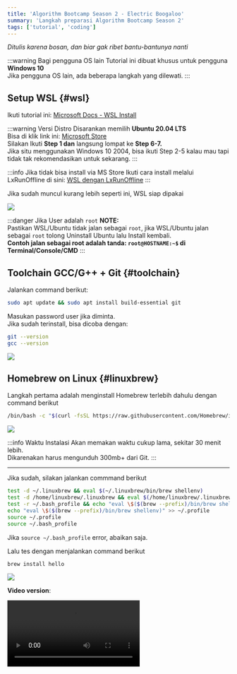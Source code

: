 ```yaml
---
title: 'Algorithm Bootcamp Season 2 - Electric Boogaloo'
summary: 'Langkah preparasi Algorithm Bootcamp Season 2'
tags: ['tutorial', 'coding']
---
```


<div className="text-center">
  <p>
    <i>Ditulis karena bosan, dan biar gak ribet bantu-bantunya nanti</i>
  </p>
</div>

:::warning Bagi pengguna OS lain
Tutorial ini dibuat khusus untuk pengguna **Windows 10**<br />
Jika pengguna OS lain, ada beberapa langkah yang dilewati.
:::

## Setup WSL {#wsl}

Ikuti tutorial ini: [Microsoft Docs - WSL Install](https://docs.microsoft.com/en-us/windows/wsl/install-win10)

:::warning Versi Distro
Disarankan memilih **Ubuntu 20.04 LTS**<br />
Bisa di klik link ini: [Microsoft Store](https://www.microsoft.com/store/apps/9n6svws3rx71)<br />
Silakan Ikuti **Step 1 dan** langsung lompat ke **Step 6-7.**<br />
Jika situ menggunakan Windows 10 2004, bisa ikuti Step 2-5 kalau mau tapi tidak tak rekomendasikan untuk sekarang.
:::

:::info Jika tidak bisa install via MS Store
Ikuti cara install melalui LxRunOffline di sini: <a href="/posts/lxrunoffline" locale="id">WSL dengan LxRunOffline</a>
:::

Jika sudah muncul kurang lebih seperti ini, WSL siap dipakai

<Image src="/static/images/bootcamps2/wsl_ready.png" caption="WSL Ready" />

:::danger Jika User adalah `root`
**NOTE:**<br />
Pastikan WSL/Ubuntu tidak jalan sebagai `root`, jika WSL/Ubuntu jalan sebagai `root` tolong Uninstall Ubuntu lalu Install kembali.<br />
**Contoh jalan sebagai root adalah tanda: `root@HOSTNAME:~$` di Terminal/Console/CMD**
:::

## Toolchain GCC/G++ + Git {#toolchain}

Jalankan command berikut:

```bash
sudo apt update && sudo apt install build-essential git
```

Masukan password user jika diminta.<br />
Jika sudah terinstall, bisa dicoba dengan:

```bash
git --version
gcc --version
```

<Image src="/static/images/bootcamps2/wsl_gccgit_test.png" caption="GCC/Git Test Command" />

## Homebrew on Linux {#linuxbrew}

Langkah pertama adalah menginstall Homebrew terlebih dahulu dengan command berikut

```bash
/bin/bash -c "$(curl -fsSL https://raw.githubusercontent.com/Homebrew/install/master/install.sh)"
```

<Image src="/static/images/bootcamps2/brew_start.png" caption="Install Homebrew" />

:::info Waktu Instalasi
Akan memakan waktu cukup lama, sekitar 30 menit lebih.<br />
Dikarenakan harus mengunduh 300mb+ dari Git.
:::

---

Jika sudah, silakan jalankan commmand berikut

```bash
test -d ~/.linuxbrew && eval $(~/.linuxbrew/bin/brew shellenv)
test -d /home/linuxbrew/.linuxbrew && eval $(/home/linuxbrew/.linuxbrew/bin/brew shellenv)
test -r ~/.bash_profile && echo "eval \$($(brew --prefix)/bin/brew shellenv)" >> ~/.bash_profile
echo "eval \$($(brew --prefix)/bin/brew shellenv)" >> ~/.profile
source ~/.profile
source ~/.bash_profile
```

Jika `source ~/.bash_profile` error, abaikan saja.

Lalu tes dengan menjalankan command berikut

```bash
brew install hello
```

<Image src="/static/images/bootcamps2/brew_hello.png" caption="Tes Homebrew" />

**Video version**:

<Video src="https://p.ihateani.me/cerxeavc.mp4" />

## VSCode ❤️ WSL {#vscode-wsl}

Saatnya integrasi VSCode dengan WSL! Silakan install [VSCode](https://code.visualstudio.com/) jika belum.

Buka VSCode dan klik Extension di bagian kiri. (<KBDS>CTRL+SHIFT+X</KBDS>)

Lalu cari `Remote - WSL` dan klik Install.

<Image src="https://p.ihateani.me/cdsquggy.png" caption="Remote - WSL" />

Restart VSCode dan sekarang harusnya ada `Remote Explorer` dibagian Kiri.<br />
Ubah `Containers` ke `WSL Targets` jika belum, lalu klik kanan salah satu distro WSL
dan klik `Connect to WSL`

Seharusnya akan muncul Window baru dan dipojok kiri bawah terdapat tulisan `WSL: NamaDistro`

<Image src="https://p.ihateani.me/pbjxgnzu.gif" caption="Remote - WSL (GIF)" />

VSCode telah sukses terkoneksi dengan WSL. 🎉

### VSCode ❤️ WSL - Extensions {#vscode-extensions}

VSCode jika berpindah Remote akan menggunakan Extensions yang sudah terinstall masing-masing.<br />
Beberapa extension bersifat global, beberapa tidak.

Berikut adalah Extensions yang disarankan.

:::warning Note
Mohon install ketika VSCode sudah terhubung dengan WSL.
:::

#### 1. Code Runner {#vscode-ext-crun}

Berguna untuk menjalankan code lebih simpel.

Link instalasi: [formulahendry.code-runner](https://marketplace.visualstudio.com/items?itemName=formulahendry.code-runner)

Lalu buka Settings untuk mengubah salah satu settings untuk `Code Runner`<br />
Gunanya agar bisa memberikan input ketika run code. (REPL support)<br />
Settings terletak di: `File -> Preferences -> Settings`

Pilih `Remote [WSL: NamaDistro]` lalu ketik `code-runner.runInTerminal` di kolom pencarian, setelah itu centang `Code-runner: Run In Terminal`

Sekarang tinggal klik tombol `▶️` di pojok kanan atas atau shortcutnya `CTRL+ALT+N`

:::warning Jika gagal
Pastikan sudah terinstall G++/GCC Toolchain dan sudah terconnect dengan WSL.<br />
Jika masih tidak bisa, bisa menjalankan codenya secara manual dengan cara<br />

```bash
g++ ./namaFile.cpp -o ./namaFile && ./namaFile
```

:::

<Image src="https://p.ihateani.me/kpjhhkkm.gif" caption="Code Runner in Terminal Options" />

#### 2. C/C++ {#vscode-ext-ccpp}

Sebagai helper utama C/C++

Link Instalasi: [ms-vscode.cpptools](https://marketplace.visualstudio.com/items?itemName=ms-vscode.cpptools)

<Image src="https://p.ihateani.me/xmhvdbyu.png" caption="Extension 02" />

#### 3. Visual Studio IntelliCode {#vscode-ext-vscintellicode}

Sebagai code completion untuk berbagai macam bahasa.

Link Instalasi: [VisualStudioExptTeam.vscodeintellicode](https://marketplace.visualstudio.com/items?itemName=VisualStudioExptTeam.vscodeintellicode)

<Image src="https://p.ihateani.me/kqolciuc.png" caption="Extension 03" />

#### 4. Prettier - Code formatter {#vscode-ext-prettier}

Sebagai code formatter biar lebih rapih.

Link Instalasi: [esbenp.prettier-vscode](https://marketplace.visualstudio.com/items?itemName=esbenp.prettier-vscode)

<Image src="https://p.ihateani.me/mlashzri.png" caption="Extension 04" />

#### 5. Bracket Pair Colorizer {#vscode-ext-brackerpair}

Mempermudah membedakan code didalam bracket.

Link Instalasi: [CoenraadS.bracket-pair-colorizer](https://marketplace.visualstudio.com/items?itemName=CoenraadS.bracket-pair-colorizer)

<Image src="https://p.ihateani.me/nhwysqem.png" caption="Extension 05" />

#### 6. Polacode {#vscode-ext-polacode}

Membuat screenshot code yang dibuat. (Dokumentasi)

Link Instalasi: [pnp.polacode](https://marketplace.visualstudio.com/items?itemName=pnp.polacode)

<Image src="https://p.ihateani.me/bykdqhqx.png" caption="Extension 06" />

#### 7. GitLens — Git supercharged {#vscode-ext-gitlens}

Extension terbaik untuk Integrasi Git(Hub/Lab).

Link Instalasi: [eamodio.gitlens](https://marketplace.visualstudio.com/items?itemName=eamodio.gitlens)

<Image src="https://p.ihateani.me/pasjvpfa.png" caption="Extension 07" />

#### 8. vscode-icons {#vscode-ext-vsicons}

Menambahkan Icon untuk extension File dengan tema yang ada.

Link Instalasi: [vscode-icons-team.vscode-icons](https://marketplace.visualstudio.com/items?itemName=vscode-icons-team.vscode-icons)

<Image src="https://p.ihateani.me/uuynlpsb.png" caption="Extension 08" />

## Run code di WSL+VSCode {#vscode-coderun}

Pastikan [VSCode telah terhubung dengan WSL](#vscode-wsl)<br />
Dan pastikan telah menginstall [extension Code Runner](#vscode-ext-crun).

Biar mempermudah, bisa membuat folder baru di bagian direktori Home WSL `(~/)`.

Cara membuat folder baru adalah:

```bash
mkdir namaFolder
```

Jalankan code tersebut di WSL.

<Image src="https://p.ihateani.me/mtqorces.gif" caption="Membuat folder baru" />

Di VSCode, connect ke WSL dan pilih `Open Folder`, lalu silakan buat file baru di folder tersebut. (misalkan `helloworld.cpp`)

```cpp:hello.c
#include <stdio.h>

int main() {
	puts("Hello world!");
	return 0;
}
```

Save filenya, dan klik tombol Play di pojok kanan atas (Akan ada jika sudah menginstall [extension Code Runner](#vscode-ext-crun)).<br />
Jika codenya sukses di run, selamat WSL dan VSCode sudah benar-benar siap dipakai!

:::info Note
Disarankan menaruh code yang ingin di run di folder WSL.<br />
Dikarenkan WSL tidak support `cd` (change directory) ke folder windows.
:::

<Image src="https://p.ihateani.me/qpkhfswk.gif" caption="Run Code @ WSL" />

## Git Integrations {#vscode-git}

_Git is hard..._

### Preparasi {#vscode-git-preface}

Mari buat akun baru di GitHub jika belum: [Sign Up](https://github.com/join).

Jika sudah, mari buat Repository baru di GitHub!

Buka halaman utama [GitHub](https://github.com) dan klik tanda `+` di pojok kanan atas, lalu klik `New Repository`<br />
Isi `Repository Name` bebas mau kayak gimana, isi `Description` jika mau.<br />
Disarankan memilih `Public` untuk visibility.

Setelah itu klik `Create repository`, repo baru telah siap!

**Video tutorial:**

<Video src="https://p.ihateani.me/uzomrkrx.mp4" />

#### Konfigurasi Git {#git-config}

Sebelum memulai project, buka WSL terlebih dahulu.<br />
Kita harus atur config untuk email dan user, caranya:

```bash
git config --global user.name "USERNAME GITHUB"
git config --global user.email "email@provider.tld"
```

Jalankan kedua command tersebut di WSL.

:::info Note
Gunakan username github dan email yang dipake di github.
:::

<Image src="https://p.ihateani.me/asqjkyxf.gif" caption="Config git" />

Saatnya memulai project!, jika sudah ada folder bisa langsung ke [Sudah ada Folder](#vscode-git-fd-exists)<br />
Jika belum silakan ke [Tidak ada Folder](#vscode-git-clone)

:::warning Saran!
**Disarankan jangan membuat folder terlebih dahulu untuk mempermudah**
:::

### Git Integrations - Remote Add {#vscode-git-fd-exists}

Jika folder yang dibuat ada di Windows, silakan ke [Tidak ada Folder](#vscode-git-clone).<br />
Folder harus berada di direktori WSL. (ex: `/home/USERNAME/bootcamp-s2/`)

Pertama, connect ke WSL terlebih dahulu.<br />
Lalu, pilih `Open Folder` dan buka folder yang dipakai (ex: `/home/USERNAME/bootcamp-s2/`)

Pilih `Source Control` di sidebar kiri atau pencet <KBDS>CTRL+SHIFT+G</KBDS>.<br />
Klik `Initialize Repository`<br />
Klik `…` -> `Remote` -> `Add Remote`.

Di sini bisa kita provide clone URL HTTPS atau `Add remote from GitHub`, disarankan pilih `Add remote from GitHub`.

Jika belum pernah terhubung dengan GitHub akan muncul pop-up message, klik `Allow`.

VSCode lalu akan berusaha menghubungkan VSCode dengan GitHub, silakan ikuti petunjuk di browser (Continue -> Authorize github -> Masukan password -> Open in Visual Studio Code)<br />
Di VSCode lalu klik `Open` untuk menyelesaikan proses OAuth. Silakan tunggu sebentar selagi repository sedang di load.

Lalu pilih repository yang sudah dibuat sebelumnya, masukan `origin` sebagai `Remote Name`.

GitHub telah sukses terhubung dengan project VSCode.

**Note** Jika repo tersebut sudah ada Isinya, silakan ikuti langkah [Remote Add (Checkout)](#vscode-git-fd-checkout)

**Instruksi dalam bentuk Video**:

<Video src="https://p.ihateani.me/wdlxsjjq.mp4" />

#### Git Integrations - Remote Add (Checkout) {#vscode-git-fd-checkout}

Jika Repository yang ditambah ada isinya, silakan ikuti langka ini, jika tidak bisa loncat ke [Git - Commit/Push/Pull](#git-hell)

Setelah menambahkan remote di langkah atas, buka `Source Control`<br />
Klik `…` -> `Pull, Push` -> `Fetch`.

VSCode akan mengambil seluruh informasi dari GitHub dan menyimpannya di local disk kita.

Selanjutnya klik `…` -> `Checkout to`.

Akan muncul beberapa pilihan, silakan pilih `origin/master`.<br />
Folder akan terisi dengan file yang ada di GitHub.

**Instruksi dalam bentuk Video**:

<Video src="https://p.ihateani.me/qitwmtob.mp4" />

### Git Integrations - Remote Clone {#vscode-git-clone}

Pertama, connect ke WSL terlebih dahulu.<br />
Lalu, pilih `Clone Repository`.

Copy link clone repository, format URL repository git adalah:

```
https://github.com/USERNAME/REPONAME.git
```

Contohnya: `https://github.com/noaione/code-bootcamp-s2.git`

:::info Note
Jika repository itu bersifat Private, tambahkan Username dan Password akun ke URL repository.<br />
Formatnya jadi: `https://USERNAME:PASSWORD@github.com/USERNAME/REPONAME.git`
:::

Jika repo tidak ada apa-apa dan ada teks `Quick setup`, copy link yang disediakan.<br />
Jika repo sudah ada isi klik tombol `Clone or Download` yang berwarna hijau dan klik tombol copy di kolom `Clone with HTTPS`.

Kembali ke VSCode, masukan url tersebut dan enter.<br />
Pilih kemana folder akan di clone (saran: `/home/USERNAME`) lalu klik `OK`.

Silakan tunggu, dan jika ada notifikasi `Would you like to open cloned repository?`<br />
klik `Open`.

GitHub telah sukses terhubung dengan project VSCode.

**Instruksi dalam bentuk Video**:

<Video src="https://p.ihateani.me/zxoleuzs.mp4" />

## Git - Commit/Push/Pull {#git-hell}

Dibagian ini, kita akan sedikit belajar tentang Commit, Push, dan Pull serta mengatasi File Conflict.

Sebelum kita mulai commit-commit ke repo, disarankan kita setup file `.gitignore`, file ini berguna agar tidak ada "sampah" yang ikutan ke commit/push ke remote repository.

### .gitignore File {#git-ignore}

Silakan buka website ini: [gitignore.io](https://www.toptal.com/developers/gitignore)

Di kolom pencarian, ketik `C` lalu `C++` lalu `Code`.<br />
Ketiga itu akan generate file .gitignore untuk bahasa C, C++ serta IDE VSCode.

Lalu klik Create.

Copy hasilnya, lalu buat file `.gitignore` dan paste lalu save.

**Instruksi dalam bentuk Video**:

<Video src="https://p.ihateani.me/jwecruts.mp4" />

### Commit Changes {#git-commit}

Sebelum kita bisa menambah file baru maupun modifikasi ke Repo Github kita, kita harus melakukan: stage changes, commit lalu push.

Dibagian ini, akan dijelaskan gimana cara Stage Changes dan Commit.

Pertama klik `Source Control` lalu pilih file yang ingin di Stage dengan klik tanda `+` di samping nama file. Atau jika ingin semuanya, bisa klik Tanda `+` di sebelah teks `Changes`.

Lalu klik `✓` di bagian Source Control, isi "Message"-nya, disarankan messagenya sesuai dengan apa yang diubah biar mudah diingat.

Setelah itu cukup Enter, dan Perubahanmu telah di commit dan siap untuk di Push.

<Image src="https://p.ihateani.me/zpzcdvck.gif" caption="Commit changes" />

### Push Changes {#git-push}

Jika sudah membuat commit baru, kita tinggal melakukan yang namanya Push, yaitu "mendorong" perubahan menuju remote repository.

Pertama klik `Source Control` lalu klik `...` di sebelah teks `Source Control`, dan klik Push.

Sudah, hanya seperti itu, perubahan telah masuk ke GitHub.

<Image src="https://p.ihateani.me/tbgmtidf.gif" caption="Push Changes" />

### Pull Changes {#git-pull}

Ternyata projek kita lakukan dikerjakan bersama kolaborator lain?!, dan ketika kita ingin Push Changes kita, ada error message.

<Image src="https://p.ihateani.me/mexnhtvp.png" caption="Push Error" />

Cara membenarkannya lumayan simpel, cukup Pull Changes saja atau menarik perubahan dari Remote Repo ke Local Repo.

Pertama klik `Source Control` lalu klik `...` di sebelah teks `Source Control`, dan klik Pull.

Semua perubahan dari Remote repo akan masuk ke Local repo, dan situ bisa lanjut Push Changes situ.

<Image src="https://p.ihateani.me/xrvsisul.gif" caption="Pull Changes" />

### Merge Conflicting Changes {#git-conflict-hell}

Ternyata, pas situ Pull Changes kolaborator rlain dan situ mengubah line yang sama dan muncul error ketika Pull Changes.

Sabar dulu, cara benerinnya agak sulit karena kita harus memilih mana yang ingin kita simpan dan yang tidak.

Jika muncul error `Please clean your changes` atau semacamnya.<br />
Silakan commit semua perubahan terlebih dahulu baru Pull Changes.

<Image src="https://p.ihateani.me/cluzjbfo.gif" caption="Pull Error #1" />

Setelah Pull Changes, ternyata ada Merge Conflict.

<Image src="https://p.ihateani.me/cntmfean.png" caption="Pull Merge Conflicts" />

Git sendiri bisa mengabungkan perubahan otomatis, tapi jika tidak bisa, maka git akan menandakannya dengan

```diff
<<<<<<< HEAD
	perubahan dari kita
=======
	perubahan dari remote/pull
>>>>>>> commit ID
```

Di VSCode, situ akan mendapatkan highlighting otomatis, dengan 2 warna. `Hijau` untuk Commit kita, `Biru` untuk Commit dari Repo.

Dan kita akan mendapatkan beberapa tombol, yaitu:

- Accept Current Change<br />
  Gunakan perubahan kita.
- Accept Incoming Change<br />
  Gunakan perubahaan dari Pull Changes
- Accept Both Changes<br />
  Gunakan kedua perubahan (Perubahan kita diatas, perubahan dari Remote dibawahnya)
- Compare Changes<br />
  Membuka window baru untuk membandingkan perubahan.

Situ bebas mau memilih yang mana, silakan diskusikan sendiri, jika sudah silakan Commit perubahan tersebut dan silakan Push jika mau.

**Contoh dalam bentuk Video**:

<Video src="https://p.ihateani.me/vdnbjhsp.mp4" />

Jika kita menggunakan contoh ini:

```diff
<<<<<<< HEAD
	perubahan dari kita
=======
	perubahan dari remote/pull
>>>>>>> commit ID
```

Jika kita klik `Accept Current Change` maka akan menjadi

```
	perubahan dari kita
```

Jika kita klik `Accept Incoming Change` maka akan menjadi

```
	perubahan dari remote/pull
```

Jika kita klik `Accept Both Changes` maka akan menjadi

```
	perubahan dari kita
	perubahan dari remote/pull
```

## Penutup {#godhelpmeimtiredwritingthisanduploadingittomycdn}

Close halaman ini dan kembalilah ngoding.<br />
Jika ada masalah (atau kurang ngerti) bisa kontak/mention **N4O#8868** di Discord.

**Hal yang mungkin berguna**:<br />
**Belajar git lebih lanjut**: [Git for dummies](https://medium.com/@yoyomade/github-for-dummies-96f753f96a59) [link provided by `code wizard`]<br />
**Akses folder WSL**: Ketik `\\wsl$` di File Explorer.<br />
**Pemandangan alam**: [Klik](https://duckduckgo.com/?q=pemandangan+alam&t=h_&iax=images&ia=images) biar segar dikit matanya ~~(karena gk akan bertemu dunia luar untuk waktu yang lama)~~

**Referensi**:

1. `#announcement` channel di Server
2. [brew.sh](http://brew.sh/)
3. Pengalaman pribadi.
